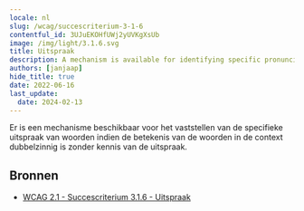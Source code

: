 ```yaml
---
locale: nl
slug: /wcag/succescriterium-3-1-6
contentful_id: 3UJuEKOHfUWj2yUVKgXsUb
image: /img/light/3.1.6.svg
title: Uitspraak
description: A mechanism is available for identifying specific pronunciation of words where meaning of the  words, in context, is ambiguous without knowing the pronunciation.
authors: [janjaap]
hide_title: true
date: 2022-06-16
last_update:
  date: 2024-02-13
---
```


<Hero
  title="Uitspraak"
  imageSrc="/img/light/3.1.6.svg"
  alt="WCAG 3.1.6 icon"
  prefix="Succescriterium 3.1.6"
  suffix="Niveau AAA"
/>

Er is een mechanisme beschikbaar voor het vaststellen van de specifieke uitspraak van woorden indien de betekenis van de woorden in de context dubbelzinnig is zonder kennis van de uitspraak.

## Bronnen

- [WCAG 2.1 - Succescriterium 3.1.6 - Uitspraak](https://www.w3.org/Translations/WCAG21-nl/#uitspraak)
